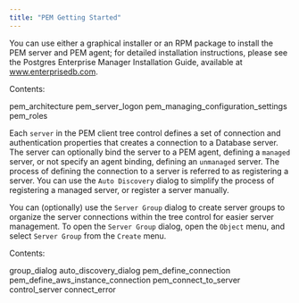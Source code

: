 ```yaml
---
title: "PEM Getting Started"
---
```


<div id="toc_pem_getting_started" class="registered_link"></div>


You can use either a graphical installer or an RPM package to install the PEM server and PEM agent; for detailed installation instructions, please see the Postgres Enterprise Manager Installation Guide, available at www.enterprisedb.com.

Contents:

<div class="toctree">

pem\_architecture pem\_server\_logon pem\_managing\_configuration\_settings pem\_roles

</div>

Each `server` in the PEM client tree control defines a set of connection and authentication properties that creates a connection to a Database server. The server can optionally bind the server to a PEM agent, defining a `managed` server, or not specify an agent binding, defining an `unmanaged` server. The process of defining the connection to a server is referred to as registering a server. You can use the `Auto Discovery` dialog to simplify the process of registering a managed server, or register a server manually.

You can (optionally) use the `Server Group` dialog to create server groups to organize the server connections within the tree control for easier server management. To open the `Server Group` dialog, open the `Object` menu, and select `Server Group` from the `Create` menu.

Contents:

<div class="toctree">

group\_dialog auto\_discovery\_dialog pem\_define\_connection pem\_define\_aws\_instance\_connection pem\_connect\_to\_server control\_server connect\_error

</div>
